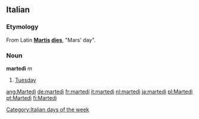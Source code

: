 ==Italian==
===Etymology===
From Latin '''[[Mars|Martis]] [[dies]]''', "Mars' day".

===Noun===
'''martedì''' ''m''

#[[Tuesday]]

[[Category:Italian days of the week]]

[[ang:Martedì]]
[[de:martedì]]
[[fr:martedí]]
[[it:martedì]]
[[nl:martedì]]
[[ja:martedì]]
[[pl:Martedì]]
[[pt:Martedì]]
[[fi:Martedì]]